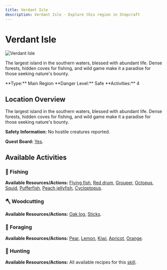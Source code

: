 ```yaml
---
title: Verdant Isle
description: Verdant Isle - Explore this region in Stepcraft
---
```


# Verdant Isle

<div className="flex items-start gap-6 mb-8">
  <div className="flex-shrink-0">
    <img src="/assets/locations/verdant_isle.png" alt="Verdant Isle" className="w-32 h-32 border rounded-lg object-cover" />
  </div>
  <div className="flex-1">
    <div className="space-y-3">
      <p className="text-lg text-muted-foreground">The largest island in the southern waters, blessed with abundant life. Dense forests, hidden coves for fishing, and wild game make it a paradise for those seeking nature's bounty.</p>
      <div className="flex flex-wrap gap-4 text-sm">
        <span className="px-3 py-1 bg-blue-100 dark:bg-blue-900 rounded-md">
          **Type:** Main Region
        </span>
        <span className="px-3 py-1 bg-green-100 dark:bg-green-900 rounded-md">
          **Danger Level:** Safe
        </span>
        <span className="px-3 py-1 bg-purple-100 dark:bg-purple-900 rounded-md">
          **Activities:** 4
        </span>
      </div>
    </div>
  </div>
</div>

## Location Overview

The largest island in the southern waters, blessed with abundant life. Dense forests, hidden coves for fishing, and wild game make it a paradise for those seeking nature's bounty.

**Safety Information:** No hostile creatures reported.

**Quest Board:** [Yes](/docs/quests). 



## Available Activities


### 🎣 Fishing

**Available Resources/Actions:** [Flying fish](/docs/resources/individual/flying_fish), [Red drum](/docs/resources/individual/red_drum), [Grouper](/docs/resources/individual/grouper), [Octopus](/docs/resources/individual/octopus), [Squid](/docs/resources/individual/squid), [Pufferfish](/docs/resources/individual/pufferfish), [Peach jellyfish](/docs/resources/individual/peach_jellyfish), [Cycloptopus](/docs/resources/individual/cycloptopus).



### 🪓 Woodcutting

**Available Resources/Actions:** [Oak log](/docs/resources/individual/oak_log), [Sticks](/docs/resources/individual/sticks).



### 🌿 Foraging

**Available Resources/Actions:** [Pear](/docs/resources/individual/pear), [Lemon](/docs/resources/individual/lemon), [Kiwi](/docs/resources/individual/kiwi), [Apricot](/docs/resources/individual/apricot), [Orange](/docs/resources/individual/orange).



### 🏹 Hunting

**Available Resources/Actions:** All available recipes for this [skill](/docs/skills/individual/hunting).

